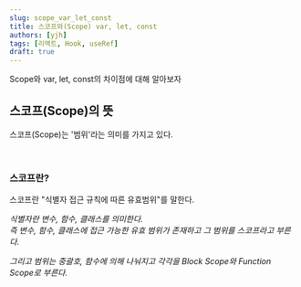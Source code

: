 ```yaml
---
slug: scope_var_let_const
title: 스코프와(Scope) var, let, const
authors: [yjh]
tags: [리액트, Hook, useRef]
draft: true
---
```


<div className="preview">Scope와 var, let, const의 차이점에 대해 알아보자</div>

<!--truncate-->

## 스코프(Scope)의 뜻

스코프(Scope)는 '범위'라는 의미를 가지고 있다.

<br />

### 스코프란?

스코프란 "식별자 접근 규칙에 따른 유효범위"를 말한다.

<i />

식별자란 변수, 함수, 클래스를 의미한다.  
즉 변수, 함수, 클래스에 접근 가능한 유효 범위가 존재하고 그 범위를 스코프라고 부른다.

<i />

그리고 범위는 중괄호, 함수에 의해 나눠지고 각각을 Block Scope와 Function Scope로 부른다.
